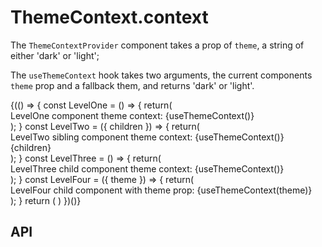 

<Meta title="Contexts/ThemeContext" component="ThemeContextProvider" />

# ThemeContext.context

The `ThemeContextProvider` component takes a prop of `theme`, a string of either 'dark' or 'light';

The `useThemeContext` hook takes two arguments, the current components `theme` prop and a fallback them, and returns 'dark' or 'light'.

<Preview>
  <Story name="Base component">
    <div>
      {(() => {
        const LevelOne = () => {
          return(
            <div>LevelOne component theme context: {useThemeContext()}</div>
          );
        }
        const LevelTwo = ({ children }) => {
          return(
            <div>LevelTwo sibling component theme context: {useThemeContext()} <div>{children}</div></div>
          );
        }
        const LevelThree = () => {
          return(
            <div>LevelThree child component theme context: {useThemeContext()}</div>
          );
        }
        const LevelFour = ({ theme }) => {
          return(
            <div>LevelFour child component with theme prop: {useThemeContext(theme)}</div>
          );
        }
        return (
          <ThemeContextProvider theme="light">
            <LevelOne />
            <ThemeContextProvider theme="dark">
              <LevelTwo>
                <ThemeContextProvider theme="light">
                  <LevelThree />
                  <LevelFour theme="dark" />
                </ThemeContextProvider>
              </LevelTwo>
            </ThemeContextProvider>
          </ThemeContextProvider>
        )
      })()}
    </div>
  </Story>
</Preview>

## API

<Props of={ThemeContextProvider} />
